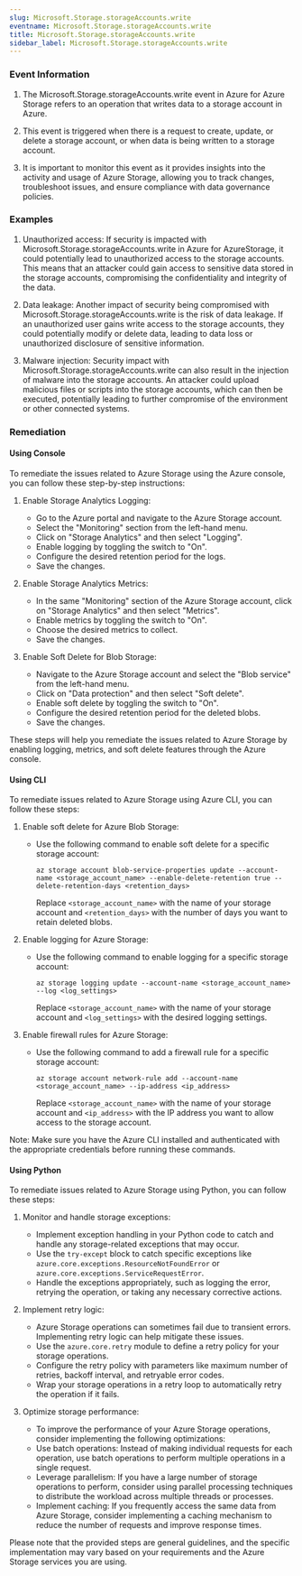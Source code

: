 ```yaml
--- 
slug: Microsoft.Storage.storageAccounts.write
eventname: Microsoft.Storage.storageAccounts.write
title: Microsoft.Storage.storageAccounts.write
sidebar_label: Microsoft.Storage.storageAccounts.write
---
```

                       
### Event Information

1. The Microsoft.Storage.storageAccounts.write event in Azure for Azure Storage refers to an operation that writes data to a storage account in Azure.

2. This event is triggered when there is a request to create, update, or delete a storage account, or when data is being written to a storage account.

3. It is important to monitor this event as it provides insights into the activity and usage of Azure Storage, allowing you to track changes, troubleshoot issues, and ensure compliance with data governance policies.


### Examples

1. Unauthorized access: If security is impacted with Microsoft.Storage.storageAccounts.write in Azure for AzureStorage, it could potentially lead to unauthorized access to the storage accounts. This means that an attacker could gain access to sensitive data stored in the storage accounts, compromising the confidentiality and integrity of the data.

2. Data leakage: Another impact of security being compromised with Microsoft.Storage.storageAccounts.write is the risk of data leakage. If an unauthorized user gains write access to the storage accounts, they could potentially modify or delete data, leading to data loss or unauthorized disclosure of sensitive information.

3. Malware injection: Security impact with Microsoft.Storage.storageAccounts.write can also result in the injection of malware into the storage accounts. An attacker could upload malicious files or scripts into the storage accounts, which can then be executed, potentially leading to further compromise of the environment or other connected systems.

### Remediation

#### Using Console

To remediate the issues related to Azure Storage using the Azure console, you can follow these step-by-step instructions:

1. Enable Storage Analytics Logging:
   - Go to the Azure portal and navigate to the Azure Storage account.
   - Select the "Monitoring" section from the left-hand menu.
   - Click on "Storage Analytics" and then select "Logging".
   - Enable logging by toggling the switch to "On".
   - Configure the desired retention period for the logs.
   - Save the changes.

2. Enable Storage Analytics Metrics:
   - In the same "Monitoring" section of the Azure Storage account, click on "Storage Analytics" and then select "Metrics".
   - Enable metrics by toggling the switch to "On".
   - Choose the desired metrics to collect.
   - Save the changes.

3. Enable Soft Delete for Blob Storage:
   - Navigate to the Azure Storage account and select the "Blob service" from the left-hand menu.
   - Click on "Data protection" and then select "Soft delete".
   - Enable soft delete by toggling the switch to "On".
   - Configure the desired retention period for the deleted blobs.
   - Save the changes.

These steps will help you remediate the issues related to Azure Storage by enabling logging, metrics, and soft delete features through the Azure console.

#### Using CLI

To remediate issues related to Azure Storage using Azure CLI, you can follow these steps:

1. Enable soft delete for Azure Blob Storage:
   - Use the following command to enable soft delete for a specific storage account:
     ```
     az storage account blob-service-properties update --account-name <storage_account_name> --enable-delete-retention true --delete-retention-days <retention_days>
     ```
     Replace `<storage_account_name>` with the name of your storage account and `<retention_days>` with the number of days you want to retain deleted blobs.

2. Enable logging for Azure Storage:
   - Use the following command to enable logging for a specific storage account:
     ```
     az storage logging update --account-name <storage_account_name> --log <log_settings>
     ```
     Replace `<storage_account_name>` with the name of your storage account and `<log_settings>` with the desired logging settings.

3. Enable firewall rules for Azure Storage:
   - Use the following command to add a firewall rule for a specific storage account:
     ```
     az storage account network-rule add --account-name <storage_account_name> --ip-address <ip_address>
     ```
     Replace `<storage_account_name>` with the name of your storage account and `<ip_address>` with the IP address you want to allow access to the storage account.

Note: Make sure you have the Azure CLI installed and authenticated with the appropriate credentials before running these commands.

#### Using Python

To remediate issues related to Azure Storage using Python, you can follow these steps:

1. Monitor and handle storage exceptions:
   - Implement exception handling in your Python code to catch and handle any storage-related exceptions that may occur.
   - Use the `try-except` block to catch specific exceptions like `azure.core.exceptions.ResourceNotFoundError` or `azure.core.exceptions.ServiceRequestError`.
   - Handle the exceptions appropriately, such as logging the error, retrying the operation, or taking any necessary corrective actions.

2. Implement retry logic:
   - Azure Storage operations can sometimes fail due to transient errors. Implementing retry logic can help mitigate these issues.
   - Use the `azure.core.retry` module to define a retry policy for your storage operations.
   - Configure the retry policy with parameters like maximum number of retries, backoff interval, and retryable error codes.
   - Wrap your storage operations in a retry loop to automatically retry the operation if it fails.

3. Optimize storage performance:
   - To improve the performance of your Azure Storage operations, consider implementing the following optimizations:
   - Use batch operations: Instead of making individual requests for each operation, use batch operations to perform multiple operations in a single request.
   - Leverage parallelism: If you have a large number of storage operations to perform, consider using parallel processing techniques to distribute the workload across multiple threads or processes.
   - Implement caching: If you frequently access the same data from Azure Storage, consider implementing a caching mechanism to reduce the number of requests and improve response times.

Please note that the provided steps are general guidelines, and the specific implementation may vary based on your requirements and the Azure Storage services you are using.


 